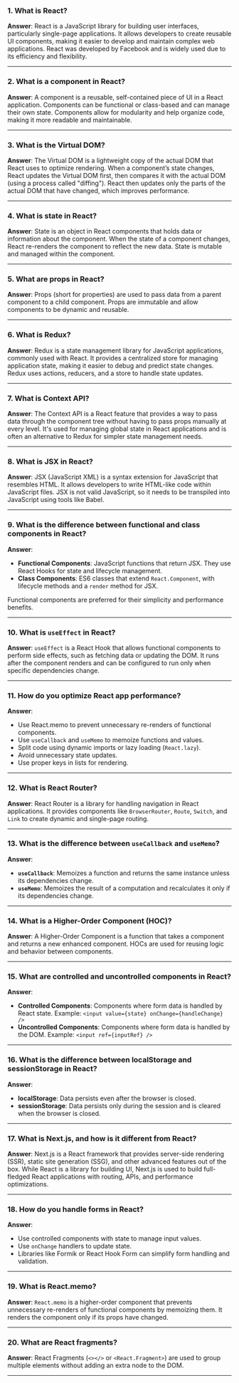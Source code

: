 ### 1. What is React?  
**Answer**: React is a JavaScript library for building user interfaces, particularly single-page applications. It allows developers to create reusable UI components, making it easier to develop and maintain complex web applications. React was developed by Facebook and is widely used due to its efficiency and flexibility.  

---

### 2. What is a component in React?  
**Answer**: A component is a reusable, self-contained piece of UI in a React application. Components can be functional or class-based and can manage their own state. Components allow for modularity and help organize code, making it more readable and maintainable.  

---

### 3. What is the Virtual DOM?  
**Answer**: The Virtual DOM is a lightweight copy of the actual DOM that React uses to optimize rendering. When a component’s state changes, React updates the Virtual DOM first, then compares it with the actual DOM (using a process called "diffing"). React then updates only the parts of the actual DOM that have changed, which improves performance.  

---

### 4. What is state in React?  
**Answer**: State is an object in React components that holds data or information about the component. When the state of a component changes, React re-renders the component to reflect the new data. State is mutable and managed within the component.  

---

### 5. What are props in React?  
**Answer**: Props (short for properties) are used to pass data from a parent component to a child component. Props are immutable and allow components to be dynamic and reusable.  

---

### 6. What is Redux?  
**Answer**: Redux is a state management library for JavaScript applications, commonly used with React. It provides a centralized store for managing application state, making it easier to debug and predict state changes. Redux uses actions, reducers, and a store to handle state updates.  

---

### 7. What is Context API?  
**Answer**: The Context API is a React feature that provides a way to pass data through the component tree without having to pass props manually at every level. It's used for managing global state in React applications and is often an alternative to Redux for simpler state management needs.  

---

### 8. What is JSX in React?  
**Answer**: JSX (JavaScript XML) is a syntax extension for JavaScript that resembles HTML. It allows developers to write HTML-like code within JavaScript files. JSX is not valid JavaScript, so it needs to be transpiled into JavaScript using tools like Babel.  

---

### 9. What is the difference between functional and class components in React?  
**Answer**:  
- **Functional Components**: JavaScript functions that return JSX. They use React Hooks for state and lifecycle management.  
- **Class Components**: ES6 classes that extend `React.Component`, with lifecycle methods and a `render` method for JSX.  

Functional components are preferred for their simplicity and performance benefits.  

---

### 10. What is `useEffect` in React?  
**Answer**: `useEffect` is a React Hook that allows functional components to perform side effects, such as fetching data or updating the DOM. It runs after the component renders and can be configured to run only when specific dependencies change.  

---

### 11. How do you optimize React app performance?  
**Answer**:  
- Use React.memo to prevent unnecessary re-renders of functional components.  
- Use `useCallback` and `useMemo` to memoize functions and values.  
- Split code using dynamic imports or lazy loading (`React.lazy`).  
- Avoid unnecessary state updates.  
- Use proper keys in lists for rendering.  

---

### 12. What is React Router?  
**Answer**: React Router is a library for handling navigation in React applications. It provides components like `BrowserRouter`, `Route`, `Switch`, and `Link` to create dynamic and single-page routing.  

---

### 13. What is the difference between `useCallback` and `useMemo`?  
**Answer**:  
- **`useCallback`**: Memoizes a function and returns the same instance unless its dependencies change.  
- **`useMemo`**: Memoizes the result of a computation and recalculates it only if its dependencies change.  

---

### 14. What is a Higher-Order Component (HOC)?  
**Answer**: A Higher-Order Component is a function that takes a component and returns a new enhanced component. HOCs are used for reusing logic and behavior between components.  

---

### 15. What are controlled and uncontrolled components in React?  
**Answer**:  
- **Controlled Components**: Components where form data is handled by React state. Example: `<input value={state} onChange={handleChange} />`  
- **Uncontrolled Components**: Components where form data is handled by the DOM. Example: `<input ref={inputRef} />`  

---

### 16. What is the difference between localStorage and sessionStorage in React?  
**Answer**:  
- **localStorage**: Data persists even after the browser is closed.  
- **sessionStorage**: Data persists only during the session and is cleared when the browser is closed.  

---

### 17. What is Next.js, and how is it different from React?  
**Answer**: Next.js is a React framework that provides server-side rendering (SSR), static site generation (SSG), and other advanced features out of the box. While React is a library for building UI, Next.js is used to build full-fledged React applications with routing, APIs, and performance optimizations.  

---

### 18. How do you handle forms in React?  
**Answer**:  
- Use controlled components with state to manage input values.  
- Use `onChange` handlers to update state.  
- Libraries like Formik or React Hook Form can simplify form handling and validation.  

---

### 19. What is React.memo?  
**Answer**: `React.memo` is a higher-order component that prevents unnecessary re-renders of functional components by memoizing them. It renders the component only if its props have changed.  

---

### 20. What are React fragments?  
**Answer**: React Fragments (`<></>` or `<React.Fragment>`) are used to group multiple elements without adding an extra node to the DOM.  

---

